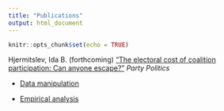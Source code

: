 ```yaml
---
title: "Publications"
output: html_document
---
```


```r
knitr::opts_chunk$set(echo = TRUE)
```


Hjermitslev, Ida B. (forthcoming) ["The electoral cost of coalition participation: Can anyone escape?"](http://journals.sagepub.com/doi/abs/10.1177/1354068818794216) *Party Politics*
  
  * <a href= ElectoralCostData.R>Data manipulation
  
  * <a href= ElectoralCostAnalysis.R>Empirical analysis
  
